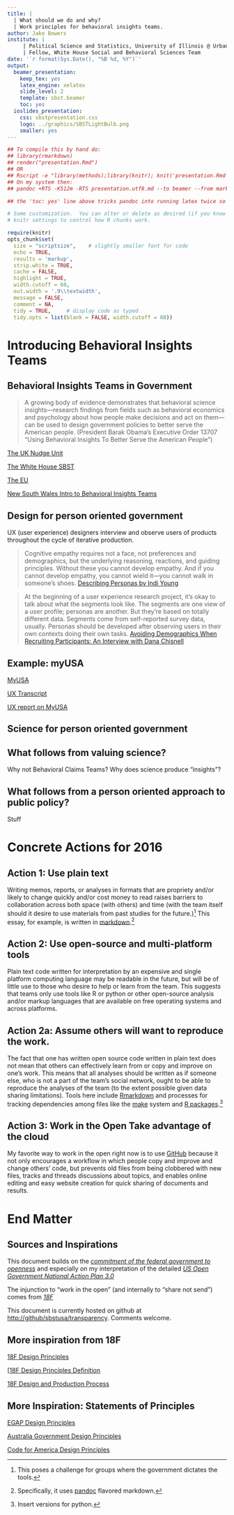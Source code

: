 ```yaml
---
title: |
  | What should we do and why?
  | Work principles for behavioral insights teams.
author: Jake Bowers
institute: | 
     | Political Science and Statistics, University of Illinois @ Urbana-Champaign
     | Fellow, White House Social and Behavioral Sciences Team
date: '`r format(Sys.Date(), "%B %d, %Y")`'
output:
  beamer_presentation:
    keep_tex: yes
    latex_engine: xelatex
    slide_level: 2
    template: sbst.beamer
    toc: yes
  ioslides_presentation:
    css: sbstpresentation.css
    logo: ../graphics/SBSTLightBulb.png
    smaller: yes
---
```



```r
## To compile this by hand do:
## library(rmarkdown)
## render("presentation.Rmd")
## OR 
## Rscript -e "library(methods);library(knitr); knit('presentation.Rmd',output='presentation.md')"
## On my system then: 
## pandoc +RTS -K512m -RTS presentation.utf8.md --to beamer --from markdown+autolink_bare_uris+ascii_identifiers+tex_math_single_backslash --output presentation.pdf --template sbst.beamer --table-of-contents --slide-level 2 --highlight-style tango --latex-engine /Library/TeX/texbin/xelatex 

## the 'toc: yes' line above tricks pandoc into running latex twice so that we can see the nice logos

# Some customization.  You can alter or delete as desired (if you know what you are doing).
# knitr settings to control how R chunks work.

require(knitr)
opts_chunk$set(
  size = "scriptsize",    # slightly smaller font for code
  echo = TRUE,
  results = 'markup',
  strip.white = TRUE,
  cache = FALSE,
  highlight = TRUE,
  width.cutoff = 60,
  out.width = '.9\\textwidth',
  message = FALSE,
  comment = NA,
  tidy = TRUE,     # display code as typed
  tidy.opts = list(blank = FALSE, width.cutoff = 60))
```

# Introducing Behavioral Insights Teams

## Behavioral Insights Teams in Government



> A growing body of evidence demonstrates that behavioral science insights---research findings from fields such as behavioral economics and psychology about how people make decisions and act on them---can be used to design government policies to better serve the American people. (President Barak Obama's Executive Order 13707 "Using Behavioral Insights To Better Serve the American People")

[The UK Nudge Unit](http://www.behaviouralinsights.co.uk/about-us/)

\medskip

[The White House SBST](http://sbst.gov)

\medskip

[The EU](https://ec.europa.eu/jrc/en/event/conference/biap-2016#country-overviews)

\medskip

[New South Wales Intro to Behavioral Insights Teams](https://www.youtube.com/watch?v=pDub6gG1yxw&feature=youtu.be)

\medskip

\only{<2>}{
\textbf{\textcolor{blue}{
BI teams translate (and extend) knowledge from (mostly) randomized experiment-based research into public policy.}
}}

## Design for person oriented government

UX (user experience) designers interview and observe users of products throughout the cycle of iterative production.

\medskip

> Cognitive empathy requires not a face, not preferences and demographics, but the underlying reasoning, reactions, and guiding principles. Without these you cannot develop empathy. And if you cannot develop empathy, you cannot wield it---you cannot walk in someone’s shoes. [Describing Personas by Indi Young](https://medium.com/@indiyoung/describing-personas-af992e3fc527#.vpydktp99)

> At the beginning of a user experience research project, it’s okay to talk about what the segments look like. The segments are one view of a user profile; personas are another. But they’re based on totally different data. Segments come from self-reported survey data, usually. Personas should be developed after observing users in their own contexts doing their own tasks. [Avoiding Demographics When Recruiting Participants: An Interview with Dana Chisnell](https://articles.uie.com/recruiting_participants/)

## Example: myUSA

[MyUSA](https://github.com/18F/myusa-ux/blob/master/images/front%20page.png)

[UX Transcript](https://github.com/18F/myusa-ux/blob/master/research/usability/sprint22_research-data.md)

[UX report on MyUSA](https://github.com/18F/myusa-ux/blob/master/research/usability/sprint33_small-business-results.md)


## Science for person oriented government

\includegraphics[width=.9\textwidth]{ScienceInTheHouse.png}

## What follows from valuing science? 

Why not Behavioral Claims Teams?  Why does science produce "insights"? 

\medskip

\only{<2->}{
Principles of Science

1) No one study produces certain knowledge (there is no certain knowledge). 
2) No one person produces certain knowledge. Investigators must be comfortable with uncertainty and doubt.
}

\bigskip
\only{<3->}{

BTW, these ideas enable frequentist statistical inference: a $p$-value / confidence interval is a $p$-value/confidence interval, no more no less.
}

## What follows from a person oriented approach to public policy?

Stuff

# Concrete Actions for 2016

## Action 1: Use plain text

Writing memos, reports, or analyses in formats that are propriety and/or likely to change quickly and/or cost money to read raises barriers to collaboration across both space (with others) and time (with the team itself should it desire to use materials from past studies for the future.)^[This poses a challenge for groups where the government dictates the tools.] This essay, for example, is written in [markdown](https://daringfireball.net/projects/markdown/).^[Specifically, it uses [pandoc](http://pandoc.org/) flavored markdown.]

## Action 2: Use open-source and multi-platform tools

Plain text code written for interpretation by an expensive and single platform computing language may be readable in the future, but will be of little use to those who desire to help or learn from the team. This suggests that teams only use tools like R or python or other open-source analysis and/or markup languages that are available on free operating systems and across platforms.

## Action 2a: Assume others will want to reproduce the work.

The fact that one has written open source code written in plain text does not mean that others can effectively learn from or copy and improve on one's work. This means that all analyses should be written as if someone else, who is not a part of the team's social network, ought to be able to reproduce the analyses of the team (to the extent possible given data sharing limitations). Tools here include [Rmarkdown](http://rmarkdown.rstudio.com/) and processes for tracking dependencies among files like the [make](http://robjhyndman.com/hyndsight/makefiles/) system and [R packages](http://r-pkgs.had.co.nz/).^[Insert versions for python.]

## Action 3: Work in the Open Take advantage of the cloud

My favorite way to work in the open right now is to use [GitHub](http://github.com) because it not only encourages a workflow in which people copy and improve and change others' code, but prevents old files from being clobbered with new files, tracks and threads discussions about topics, and enables online editing and easy website creation for quick sharing of documents and results.



# End Matter

## Sources and Inspirations

This document builds on the [*commitment of the federal government to
openness*](https://www.whitehouse.gov/open) and especially on my 
interpretation of the detailed [*US Open Government National Action Plan
3.0*](https://www.whitehouse.gov/sites/default/files/microsites/ostp/final_us_open_government_national_action_plan_3_0.pdf)

\bigskip

The injunction to "work in the open" (and internally to "share not send") comes from [*18F*](https://18f.gsa.gov/2014/07/31/working-in-public-from-day-1/)


\bigskip

This document is currently hosted on github at <http://github/sbstusa/transparency>. Comments welcome. 


## More inspiration from 18F

[18F Design Principles](https://github.com/18F/myusa-ux/blob/master/research/memos/design-principles.md)

[[18F Design Principles Definition](https://pages.18f.gov/design-principles-guide/define/)

[18F Design and Production Process](https://pages.18f.gov/lean-product-design/)


## More Inspiration: Statements of Principles

[EGAP Design Principles](http://egap.org/egap-statement-of-principles) 

[Australia Government Design Principles](http://www.designprinciplesftw.com/collections/australia-designgov-principles)

[Code for America Design Principles](http://www.designprinciplesftw.com/collections/principles-for-21st-century-government)

